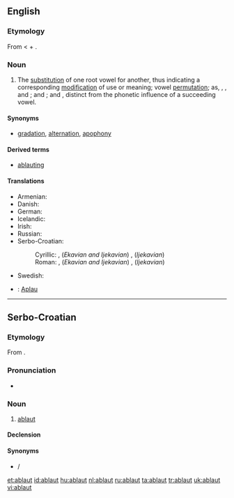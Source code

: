 {{also|Ablaut}}
==English==
{{wikipedia}}

===Etymology===
From {{etyl|de}} {{term|Ablaut||off-sound|lang=de}} < {{term|ab||off|lang=de}} + {{term|laut||sound|lang=de}}.

===Noun===
{{en-noun}}

# {{linguistics}} The [[substitution]] of one root vowel for another, thus indicating a corresponding [[modification]] of use or meaning; vowel [[permutation]]; as, {{term|get}}, {{term|gat}}, and {{term|got}}; {{term|sing}} and {{term|song}}; {{term|hang}} and {{term|hung}}, distinct from the phonetic influence of a succeeding vowel.

====Synonyms====
* [[gradation]], [[alternation]], [[apophony]]

====Derived terms====
* [[ablauting]]

====Translations====
{{trans-top|substitution of one root vowel for another}}
* Armenian: {{t-|hy|ձայնդարձ|tr=jayndarj}}
* Danish: {{t-|da|aflyd|c}}
* German: {{t+|de|Ablaut|m}}
* Icelandic: {{t|is|hljóðskipti|n|p}}
* Irish: {{t|ga|ablabht|xs=Irish}}
* Russian: {{t+|ru|аблаут|m|tr=abláut}}
* Serbo-Croatian:
*: Cyrillic: {{t|sh|аблаут|m|alt=а̀блаут|sc=Cyrl|xs=Serbo-Croatian}}, (''Ekavian and Ijekavian'') {{t|sh|превој|m|alt=пре́вој|sc=Cyrl|xs=Serbo-Croatian}}, (''Ijekavian'') {{t|sh|пријевој|m|alt=прије́вој|sc=Cyrl|xs=Serbo-Croatian}}
*: Roman: {{t|sh|ablaut|m|alt=àblaut|xs=Serbo-Croatian}}, (''Ekavian and Ijekavian'') {{t|sh|prevoj|m|alt=prévoj|xs=Serbo-Croatian}}, (''Ijekavian'') {{t|sh|prijevoj|m|alt=prijévoj|xs=Serbo-Croatian}}
{{trans-mid}}
* Swedish: {{t|sv|avljud|n}}
{{trans-bottom}}
{{checktrans}}
* {{ttbc|Vietnamese}}: [[Aplau]]

----

==Serbo-Croatian==

===Etymology===
From {{etyl|de|sh}} {{term|Ablaut|lang=de}}.

===Pronunciation===
* {{IPA|/ǎblaut/|lang=sh}}

===Noun===
{{sh-noun|g=m|head=àblaut|r|аблаут|а̀блаут}}

# [[#English|ablaut]]

====Declension====
{{sh-decl-noun
|àblaut|ablauti
|ablauta|ablauta
|ablautu|ablautima
|ablaut|ablaute
|ablaute|ablauti
|ablautu|ablautima
|ablautom|ablautima
}}

====Synonyms====
* {{l|sh|prevoj|prévoj}} / {{l|sh|prijevoj|prijévoj}}

[[et:ablaut]]
[[id:ablaut]]
[[hu:ablaut]]
[[nl:ablaut]]
[[ru:ablaut]]
[[ta:ablaut]]
[[tr:ablaut]]
[[uk:ablaut]]
[[vi:ablaut]]